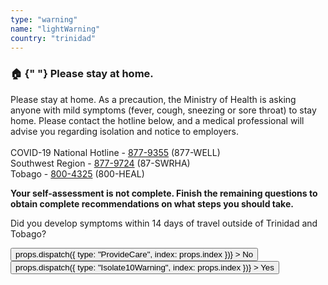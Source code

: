 ```yaml
---
type: "warning"
name: "lightWarning"
country: "trinidad"
---
```


<div className="card">
<div className="card__info">
  <h3>
    <span role="img" aria-label="home">
      🏠
    </span>{" "}
    <strong>Please stay at home</strong>. 
  </h3>
  <p>
    Please stay at home. As a precaution, the Ministry of Health is asking anyone with mild symptoms (fever, cough, sneezing or sore throat) to stay home. Please contact the hotline below, and a medical professional will advise you regarding isolation and notice to employers.<br/><br/>
    COVID-19 National Hotline - <a href="tel:877-9355">877-9355</a> (877-WELL)<br/>
    Southwest Region - <a href="tel:877-9724">877-9724</a> (87-SWRHA)<br/>
    Tobago - <a href="tel:800-4325">800-4325</a> (800-HEAL)<br/>
  </p>
  <p>
    <strong>Your self-assessment is not complete. Finish the
    remaining questions to obtain complete recommendations on what steps you should take.</strong>
  </p>
</div>
</div>
<div key="travelOutside" className="card">
  <div className="card__info">
    <p>
      Did you develop symptoms within 14 days of travel outside of Trinidad and Tobago?
    </p>
  </div>
  <div className="btn_container">
    <Button
      selected={props.items[props.index]?.flag === "ProvideCare"}
      onClick={() => props.dispatch({ type: "ProvideCare", index: props.index })}
    >
      No
    </Button>
    <Button
      selected={props.items[props.index]?.flag === "Isolate10Warning"}
      onClick={() => props.dispatch({ type: "Isolate10Warning", index: props.index })}
    >
      Yes
    </Button>
  </div>
</div>